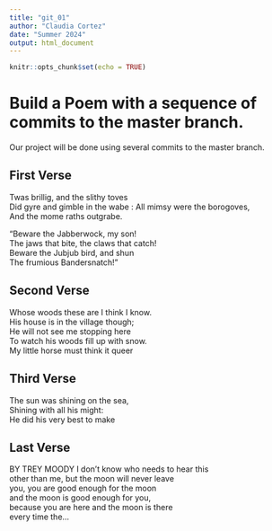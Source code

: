 ```yaml
---
title: "git_01"
author: "Claudia Cortez"
date: "Summer 2024"
output: html_document
---
```


```r
knitr::opts_chunk$set(echo = TRUE)
```
# Build a Poem with a sequence of commits to the master branch.
Our project will be done using several commits to the master branch.
<!-- Do not modify or change any text in "!--" bracketed areas such as this --- these are instructions to
you, if you change any of this the git program will notice it and compromise your git merging strategy !-->

## First Verse 
<!--Put the first five lines of a poem by Lewis Carrol in this section!-->

Twas brillig, and the slithy toves  
      Did gyre and gimble in the wabe  :
All mimsy were the borogoves,  
      And the mome raths outgrabe.  

“Beware the Jabberwock, my son!  
      The jaws that bite, the claws that catch!  
Beware the Jubjub bird, and shun  
      The frumious Bandersnatch!”  


## Second Verse
<!--Put the first five lines of a poem by Robert Frost here!-->
Whose woods these are I think I know.   
His house is in the village though;  
He will not see me stopping here     
To watch his woods fill up with snow.       
My little horse must think it queer     
   

## Third Verse
<!--Put the first two verses of The Walrus and the Carpenter here!-->
The sun was shining on the sea,  
      Shining with all his might:  
He did his very best to make

## Last Verse
<!--Put a short poem of your choice 8-20 lines,here!-->

BY TREY MOODY
I don’t know who needs to hear this  
other than me, but the moon will never leave  
you, you are good enough for the moon  
and the moon is good enough for you,  
because you are here and the moon is there  
every time the...  
